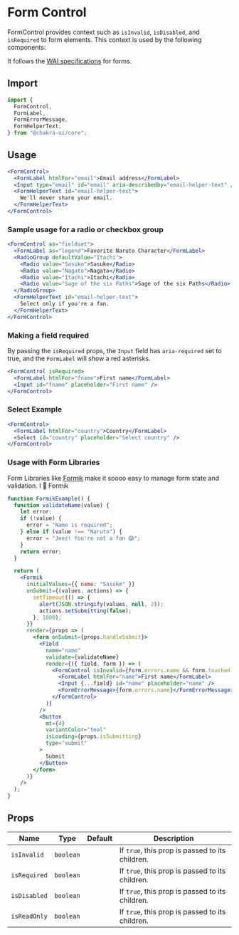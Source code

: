 
<SEO
  title=" FormControl"
  description="FormControl provides context such as `isInvalid`, `isDisabled`, and `isRequired` to form elements"
/>

# Form Control

FormControl provides context such as `isInvalid`, `isDisabled`, and `isRequired`
to form elements. This context is used by the following components:

It follows the [WAI specifications](https://www.w3.org/WAI/tutorials/forms/) for
forms.

## Import

```js
import {
  FormControl,
  FormLabel,
  FormErrorMessage,
  FormHelperText,
} from "@chakra-ui/core";
```

## Usage

```jsx
<FormControl>
  <FormLabel htmlFor="email">Email address</FormLabel>
  <Input type="email" id="email" aria-describedby="email-helper-text" />
  <FormHelperText id="email-helper-text">
    We'll never share your email.
  </FormHelperText>
</FormControl>
```

### Sample usage for a radio or checkbox group

```jsx
<FormControl as="fieldset">
  <FormLabel as="legend">Favorite Naruto Character</FormLabel>
  <RadioGroup defaultValue="Itachi">
    <Radio value="Sasuke">Sasuke</Radio>
    <Radio value="Nagato">Nagato</Radio>
    <Radio value="Itachi">Itachi</Radio>
    <Radio value="Sage of the six Paths">Sage of the six Paths</Radio>
  </RadioGroup>
  <FormHelperText id="email-helper-text">
    Select only if you're a fan.
  </FormHelperText>
</FormControl>
```

### Making a field required

By passing the `isRequired` props, the `Input` field has `aria-required` set to
true, and the `FormLabel` will show a red asterisks.

```jsx
<FormControl isRequired>
  <FormLabel htmlFor="fname">First name</FormLabel>
  <Input id="fname" placeholder="First name" />
</FormControl>
```

### Select Example

```jsx
<FormControl>
  <FormLabel htmlFor="country">Country</FormLabel>
  <Select id="country" placeholder="Select country" />
</FormControl>
```

### Usage with Form Libraries

Form Libraries like [Formik](https://jaredpalmer.com/formik/) make it soooo easy
to manage form state and validation. I 💖 Formik

```jsx
function FormikExample() {
  function validateName(value) {
    let error;
    if (!value) {
      error = "Name is required";
    } else if (value !== "Naruto") {
      error = "Jeez! You're not a fan 😱";
    }
    return error;
  }

  return (
    <Formik
      initialValues={{ name: "Sasuke" }}
      onSubmit={(values, actions) => {
        setTimeout(() => {
          alert(JSON.stringify(values, null, 2));
          actions.setSubmitting(false);
        }, 1000);
      }}
      render={props => (
        <form onSubmit={props.handleSubmit}>
          <Field
            name="name"
            validate={validateName}
            render={({ field, form }) => (
              <FormControl isInvalid={form.errors.name && form.touched.name}>
                <FormLabel htmlFor="name">First name</FormLabel>
                <Input {...field} id="name" placeholder="name" />
                <FormErrorMessage>{form.errors.name}</FormErrorMessage>
              </FormControl>
            )}
          />
          <Button
            mt={4}
            variantColor="teal"
            isLoading={props.isSubmitting}
            type="submit"
          >
            Submit
          </Button>
        </form>
      )}
    />
  );
}
```

## Props

| Name         | Type      | Default | Description                                     |
| ------------ | --------- | ------- | ----------------------------------------------- |
| `isInvalid`  | `boolean` |         | If `true`, this prop is passed to its children. |
| `isRequired` | `boolean` |         | If `true`, this prop is passed to its children. |
| `isDisabled` | `boolean` |         | If `true`, this prop is passed to its children. |
| `isReadOnly` | `boolean` |         | If `true`, this prop is passed to its children. |
